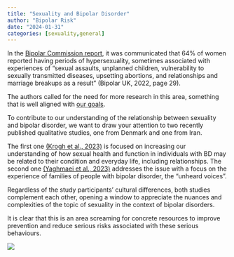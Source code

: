 ```yaml
---
title: "Sexuality and Bipolar Disorder"
author: "Bipolar Risk"
date: "2024-01-31"
categories: [sexuality,general]
---
```


In the [Bipolar Commission report](https://www.bipolaruk.org/Handlers/Download.ashx?IDMF=d4fd68a7-ffae-42bb-acf4-f7be3d903f02), it was communicated that 64% of women reported having periods of hypersexuality, sometimes associated with experiences of “sexual assaults, unplanned children, vulnerability to sexually transmitted diseases, upsetting abortions, and relationships and marriage breakups as a result” (Bipolar UK, 2022, page 29). 

The authors called for the need for more research in this area, something that is well aligned with [our goals](https://lucianico.github.io/bipolarvirtual/). 

  
To contribute to our understanding of the relationship between sexuality and bipolar disorder, we want to draw your attention to two recently published qualitative studies, one from Denmark and one from Iran. 

  

The first one [(Krogh et al., 2023)](https://journalbipolardisorders.springeropen.com/articles/10.1186/s40345-023-00285-9) is focused on increasing our understanding of how sexual health and function in individuals with BD may be related to their condition and everyday life, including relationships. 
The second one [(Yaghmaei et al., 2023)](https://onlinelibrary.wiley.com/doi/10.1111/bdi.13369) addresses the issue with a focus on the experience of families of people with bipolar disorder, the “unheard voices”. 

  
Regardless of the study participants' cultural differences, both studies complement each other, opening a window to appreciate the nuances and complexities of the topic of sexuality in the context of bipolar disorders. 

  
It is clear that this is an area screaming for concrete resources to improve prevention and reduce serious risks associated with these serious behaviours. 

 
![](atardecer2.jpg)

